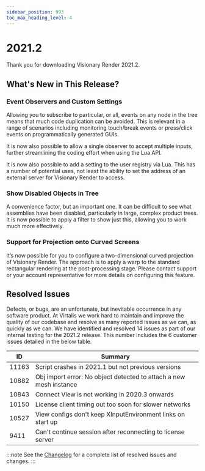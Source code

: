 ```yaml
---
sidebar_position: 993
toc_max_heading_level: 4
---
```


# 2021.2

Thank you for downloading Visionary Render 2021.2.

## What's New in This Release?

### Event Observers and Custom Settings

Allowing you to subscribe to particular, or all, events on any node in the tree means that much code duplication can be avoided. This is relevant in a range of scenarios including monitoring touch/break events or press/click events on programmatically generated GUIs.

It is now also possible to allow a single observer to accept multiple inputs, further streamlining the coding effort when using the Lua API.

It is now also possible to add a setting to the user registry via Lua. This has a number of potential uses, not least the ability to set the address of an external server for Visionary Render to access.

### Show Disabled Objects in Tree

A convenience factor, but an important one. It can be difficult to see what assemblies have been disabled, particularly in large, complex product trees. It is now possible to apply a filter to show just this, allowing you to work much more effectively.

### Support for Projection onto Curved Screens

It’s now possible for you to configure a two-dimensional curved projection of Visionary Render. The approach is to apply a warp to the standard rectangular rendering at the post-processing stage. Please contact support or your account representative for more details on configuring this feature.

## Resolved Issues

Defects, or bugs, are an unfortunate, but inevitable occurrence in any software product. At Virtalis we work hard to maintain and improve the quality of our codebase and resolve as many reported issues as we can, as quickly as we can. We have identified and resolved 14 issues as part of our internal testing for the 2021.2 release. This number includes the 6 customer issues detailed in the below table.

| ID | Summary |
|---|---|
| 11163 | Script crashes in 2021.1 but not previous versions |
| 10882 | Obj import error: No object detected to attach a new mesh instance |
| 10843 | Connect View is not working in 2020.3 onwards |
| 10150 | License client timing out too soon for slower networks |
| 10527 | View configs don't keep XInputEnvironment links on start up |
| 9411 | Can't continue session after reconnecting to license server |

:::note
See the [Changelog](../../changelogs/visionary-render#20212) for a complete list of resolved issues and changes.
:::
